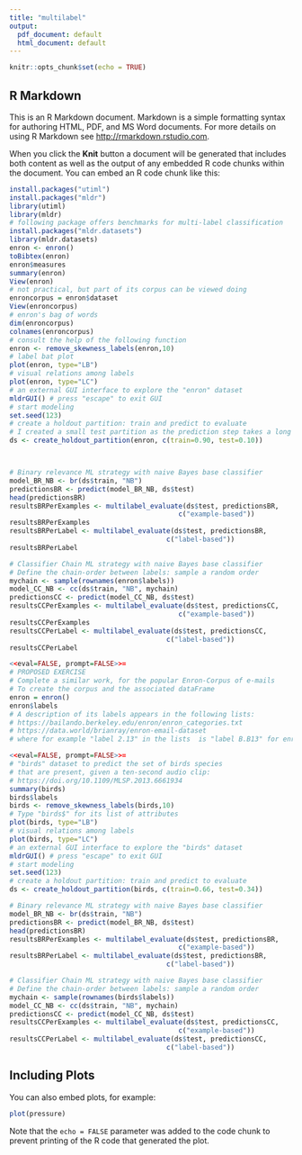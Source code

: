 ```yaml
---
title: "multilabel"
output:
  pdf_document: default
  html_document: default
---
```


```r
knitr::opts_chunk$set(echo = TRUE)
```

## R Markdown

This is an R Markdown document. Markdown is a simple formatting syntax for authoring HTML, PDF, and MS Word documents. For more details on using R Markdown see <http://rmarkdown.rstudio.com>.

When you click the **Knit** button a document will be generated that includes both content as well as the output of any embedded R code chunks within the document. You can embed an R code chunk like this:

```r
install.packages("utiml")
install.packages("mldr")
library(utiml)
library(mldr)
# following package offers benchmarks for multi-label classification
install.packages("mldr.datasets")
library(mldr.datasets)
enron <- enron()
toBibtex(enron)
enron$measures
summary(enron)
View(enron)
# not practical, but part of its corpus can be viewed doing
enroncorpus = enron$dataset
View(enroncorpus)
# enron's bag of words
dim(enroncorpus)
colnames(enroncorpus)
# consult the help of the following function
enron <- remove_skewness_labels(enron,10)
# label bat plot
plot(enron, type="LB")
# visual relations among labels
plot(enron, type="LC")
# an external GUI interface to explore the "enron" dataset
mldrGUI() # press "escape" to exit GUI
# start modeling
set.seed(123)
# create a holdout partition: train and predict to evaluate
# I created a small test partition as the prediction step takes a long time
ds <- create_holdout_partition(enron, c(train=0.90, test=0.10))



# Binary relevance ML strategy with naive Bayes base classifier
model_BR_NB <- br(ds$train, "NB")
predictionsBR <- predict(model_BR_NB, ds$test)
head(predictionsBR)
resultsBRPerExamples <- multilabel_evaluate(ds$test, predictionsBR, 
                                          c("example-based"))
resultsBRPerExamples
resultsBRPerLabel <- multilabel_evaluate(ds$test, predictionsBR, 
                                       c("label-based"))
resultsBRPerLabel

# Classifier Chain ML strategy with naive Bayes base classifier
# Define the chain-order between labels: sample a random order
mychain <- sample(rownames(enron$labels))
model_CC_NB <- cc(ds$train, "NB", mychain)
predictionsCC <- predict(model_CC_NB, ds$test)
resultsCCPerExamples <- multilabel_evaluate(ds$test, predictionsCC, 
                                          c("example-based"))
resultsCCPerExamples
resultsCCPerLabel <- multilabel_evaluate(ds$test, predictionsCC, 
                                       c("label-based"))
resultsCCPerLabel
```


```r
<<eval=FALSE, prompt=FALSE>>=
# PROPOSED EXERCISE
# Complete a similar work, for the popular Enron-Corpus of e-mails
# To create the corpus and the associated dataFrame
enron = enron()
enron$labels
# A description of its labels appears in the following lists:
# https://bailando.berkeley.edu/enron/enron_categories.txt
# https://data.world/brianray/enron-email-dataset
# where for example "label 2.13" in the lists  is "label B.B13" for enron-labels
```


```r

<<eval=FALSE, prompt=FALSE>>=
# "birds" dataset to predict the set of birds species
# that are present, given a ten-second audio clip:
# https://doi.org/10.1109/MLSP.2013.6661934
summary(birds)
birds$labels
birds <- remove_skewness_labels(birds,10)
# Type "birds$" for its list of attributes
plot(birds, type="LB")
# visual relations among labels
plot(birds, type="LC")
# an external GUI interface to explore the "birds" dataset
mldrGUI() # press "escape" to exit GUI
# start modeling
set.seed(123)
# create a holdout partition: train and predict to evaluate
ds <- create_holdout_partition(birds, c(train=0.66, test=0.34))

# Binary relevance ML strategy with naive Bayes base classifier
model_BR_NB <- br(ds$train, "NB")
predictionsBR <- predict(model_BR_NB, ds$test)
head(predictionsBR)
resultsBRPerExamples <- multilabel_evaluate(ds$test, predictionsBR, 
                                          c("example-based"))
resultsBRPerLabel <- multilabel_evaluate(ds$test, predictionsBR, 
                                       c("label-based"))

# Classifier Chain ML strategy with naive Bayes base classifier
# Define the chain-order between labels: sample a random order
mychain <- sample(rownames(birds$labels))
model_CC_NB <- cc(ds$train, "NB", mychain)
predictionsCC <- predict(model_CC_NB, ds$test)
resultsCCPerExamples <- multilabel_evaluate(ds$test, predictionsCC, 
                                          c("example-based"))
resultsCCPerLabel <- multilabel_evaluate(ds$test, predictionsCC, 
                                       c("label-based"))
```

## Including Plots

You can also embed plots, for example:

```r
plot(pressure)
```

Note that the `echo = FALSE` parameter was added to the code chunk to prevent printing of the R code that generated the plot.
